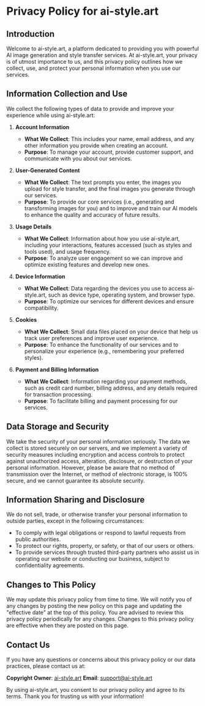 # Privacy Policy for ai-style.art

## Introduction

Welcome to ai-style.art, a platform dedicated to providing you with powerful AI image generation and style transfer services. At ai-style.art, your privacy is of utmost importance to us, and this privacy policy outlines how we collect, use, and protect your personal information when you use our services.

## Information Collection and Use

We collect the following types of data to provide and improve your experience while using ai-style.art:

1.  **Account Information**
    * **What We Collect**: This includes your name, email address, and any other information you provide when creating an account.
    * **Purpose**: To manage your account, provide customer support, and communicate with you about our services.

2.  **User-Generated Content**
    * **What We Collect**: The text prompts you enter, the images you upload for style transfer, and the final images you generate through our services.
    * **Purpose**: To provide our core services (i.e., generating and transforming images for you) and to improve and train our AI models to enhance the quality and accuracy of future results.

3.  **Usage Details**
    * **What We Collect**: Information about how you use ai-style.art, including your interactions, features accessed (such as styles and tools used), and usage frequency.
    * **Purpose**: To analyze user engagement so we can improve and optimize existing features and develop new ones.

4.  **Device Information**
    * **What We Collect**: Data regarding the devices you use to access ai-style.art, such as device type, operating system, and browser type.
    * **Purpose**: To optimize our services for different devices and ensure compatibility.

5.  **Cookies**
    * **What We Collect**: Small data files placed on your device that help us track user preferences and improve user experience.
    * **Purpose**: To enhance the functionality of our services and to personalize your experience (e.g., remembering your preferred styles).

6.  **Payment and Billing Information**
    * **What We Collect**: Information regarding your payment methods, such as credit card number, billing address, and any details required for transaction processing.
    * **Purpose**: To facilitate billing and payment processing for our services.

## Data Storage and Security

We take the security of your personal information seriously. The data we collect is stored securely on our servers, and we implement a variety of security measures including encryption and access controls to protect against unauthorized access, alteration, disclosure, or destruction of your personal information. However, please be aware that no method of transmission over the Internet, or method of electronic storage, is 100% secure, and we cannot guarantee its absolute security.

## Information Sharing and Disclosure

We do not sell, trade, or otherwise transfer your personal information to outside parties, except in the following circumstances:

* To comply with legal obligations or respond to lawful requests from public authorities.
* To protect our rights, property, or safety, or that of our users or others.
* To provide services through trusted third-party partners who assist us in operating our website or conducting our business, subject to confidentiality agreements.

## Changes to This Policy

We may update this privacy policy from time to time. We will notify you of any changes by posting the new policy on this page and updating the "effective date" at the top of this policy. You are advised to review this privacy policy periodically for any changes. Changes to this privacy policy are effective when they are posted on this page.

## Contact Us

If you have any questions or concerns about this privacy policy or our data practices, please contact us at:

**Copyright Owner**: [ai-style.art](http://ai-style.art)
**Email**: [support@ai-style.art](mailto:support@ai-style.art)

By using ai-style.art, you consent to our privacy policy and agree to its terms. Thank you for trusting us with your information!